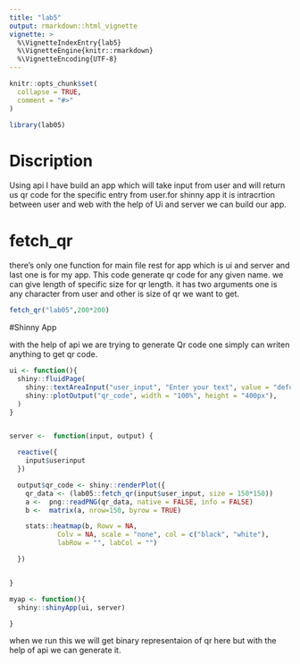 ```yaml
---
title: "lab5"
output: rmarkdown::html_vignette
vignette: >
  %\VignetteIndexEntry{lab5}
  %\VignetteEngine{knitr::rmarkdown}
  %\VignetteEncoding{UTF-8}
---
```


```r
knitr::opts_chunk$set(
  collapse = TRUE,
  comment = "#>"
)
```

```r
library(lab05)
```

# Discription

Using api I have build an app which will take input from user and will return us qr code for the specific entry from user.for shinny app it is intracrtion between user and web with the help of Ui and server we can build our app.




# fetch_qr 
there's only one function for main file rest for app which is ui and server 
and last one is for my app.
This code generate qr code for any given name.
we can give length of specific size for qr length.
it has two arguments one is any character from user and other is size of qr we want to get.

```r
fetch_qr("lab05",200*200)
```

#Shinny App

with the help of api we are trying to generate Qr code one simply can writen anything to get qr code.

```r

ui <- function(){
  shiny::fluidPage(
    shiny::textAreaInput("user_input", "Enter your text", value = "defual" ),
    shiny::plotOutput("qr_code", width = "100%", height = "400px"),
  )
}


server <-  function(input, output) {

  reactive({
    input$userinput
  })

  output$qr_code <- shiny::renderPlot({
    qr_data <- (lab05::fetch_qr(input$user_input, size = 150*150))
    a <-  png::readPNG(qr_data, native = FALSE, info = FALSE)
    b <-  matrix(a, nrow=150, byrow = TRUE)

    stats::heatmap(b, Rowv = NA,
            Colv = NA, scale = "none", col = c("black", "white"),
            labRow = "", labCol = "")

  })


}

myap <- function(){
  shiny::shinyApp(ui, server)

}
```

when we run this we will get binary representaion of qr here but with the help of api we can generate it.
